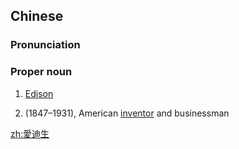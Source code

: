 {{also|爱迪生}}
==Chinese==
{{zh-forms|s=爱迪生|gloss=-}}
{{wikipedia|lang=zh}}

===Pronunciation===
{{zh-pron
|m=Àidíshēng
|c=oi3 dik6 sang1
|cat=pn
}}

===Proper noun===
{{zh-proper noun}}

# [[Edison]] {{gloss|English surname}}
# {{w|Thomas Edison}} (1847–1931), American [[inventor]] and businessman

[[zh:愛迪生]]